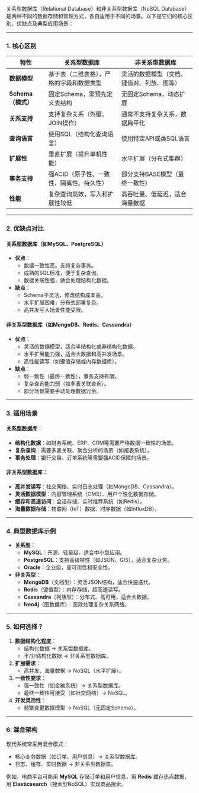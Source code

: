 关系型数据库（Relational Database）和非关系型数据库（NoSQL Database）是两种不同的数据存储和管理方式，各自适用于不同的场景。以下是它们的核心区别、优缺点及典型应用场景：

---

### **1. 核心区别**
| **特性**               | **关系型数据库**               | **非关系型数据库**               |
|------------------------|-----------------------------|-----------------------------|
| **数据模型**            | 基于表（二维表格），严格的字段和数据类型 | 灵活的数据模型（文档、键值对、列族、图等） |
| **Schema（模式）**       | 固定Schema，需预先定义表结构   | 无固定Schema，动态扩展       |
| **关系支持**            | 支持复杂关系（外键、JOIN操作） | 通常不支持复杂关系，数据扁平化 |
| **查询语言**            | 使用SQL（结构化查询语言）       | 使用特定API或类SQL语言       |
| **扩展性**              | 垂直扩展（提升单机性能）       | 水平扩展（分布式集群）       |
| **事务支持**            | 强ACID（原子性、一致性、隔离性、持久性） | 部分支持BASE模型（最终一致性） |
| **性能**                | 复杂查询高效，写入和扩展性较低 | 高吞吐量、低延迟，适合海量数据 |

---

### **2. 优缺点对比**
#### **关系型数据库（如MySQL、PostgreSQL）**
- **优点**：
  - 数据一致性高，支持复杂事务。
  - 成熟的SQL标准，便于复杂查询。
  - 数据关联性强，适合处理结构化数据。
- **缺点**：
  - Schema不灵活，修改结构成本高。
  - 水平扩展困难，分布式部署复杂。
  - 高并发写入场景性能受限。

#### **非关系型数据库（如MongoDB、Redis、Cassandra）**
- **优点**：
  - 灵活的数据模型，适合半结构化或非结构化数据。
  - 水平扩展能力强，适合大数据和高并发场景。
  - 高性能读写（如键值存储或内存数据库）。
- **缺点**：
  - 弱一致性（最终一致性），事务支持有限。
  - 复杂查询能力弱（如多表关联查询）。
  - 部分场景需要手动处理数据冗余。

---

### **3. 适用场景**
#### **关系型数据库**：
- **结构化数据**：如财务系统、ERP、CRM等需要严格数据一致性的场景。
- **复杂查询**：需要多表关联、聚合分析的场景（如报表系统）。
- **事务处理**：银行交易、订单系统等需要强ACID保障的场景。

#### **非关系型数据库**：
- **高并发读写**：社交网络、实时日志处理（如MongoDB、Cassandra）。
- **灵活数据模型**：内容管理系统（CMS）、用户个性化数据存储。
- **缓存和高速访问**：会话存储、实时推荐系统（如Redis）。
- **海量数据存储**：物联网（IoT）数据、时序数据（如InfluxDB）。

---

### **4. 典型数据库示例**
- **关系型**：
  - **MySQL**：开源、轻量级，适合中小型应用。
  - **PostgreSQL**：支持高级特性（如JSON、GIS），适合复杂业务。
  - **Oracle**：企业级，高可用性和安全性。
- **非关系型**：
  - **MongoDB**（文档型）：灵活JSON结构，适合快速迭代。
  - **Redis**（键值型）：内存存储，超高速读写。
  - **Cassandra**（列族型）：分布式、高可用，适合大数据。
  - **Neo4j**（图数据库）：高效处理复杂关系网络。

---

### **5. 如何选择？**
1. **数据结构化程度**：
   - 结构化数据 → 关系型数据库。
   - 半/非结构化数据 → 非关系型数据库。
2. **扩展需求**：
   - 高并发、海量数据 → NoSQL（水平扩展）。
3. **一致性要求**：
   - 强一致性（如金融系统）→ 关系型数据库。
   - 最终一致性可接受（如社交网络）→ NoSQL。
4. **开发灵活性**：
   - 频繁变更数据模型 → NoSQL（无固定Schema）。

---

### **6. 混合架构**
现代系统常采用混合模式：
- 核心业务数据（如订单、用户信息）→ 关系型数据库。
- 日志、缓存、实时数据 → 非关系型数据库。

例如，电商平台可能用 **MySQL** 存储订单和用户信息，用 **Redis** 缓存热点数据，用 **Elasticsearch**（搜索型NoSQL）实现商品搜索。